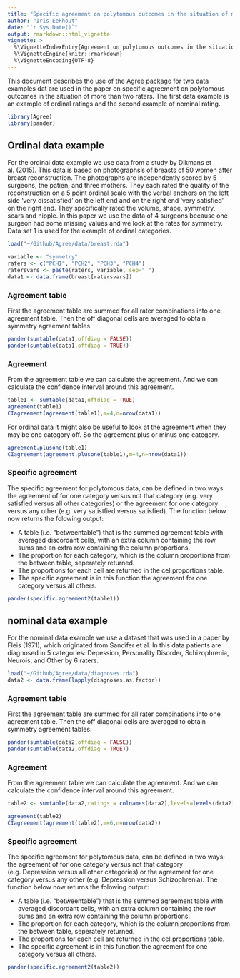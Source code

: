 ```yaml
---
title: "Specific agreement on polytomous outcomes in the situation of more than two raters"
author: "Iris Eekhout"
date: "`r Sys.Date()`"
output: rmarkdown::html_vignette
vignette: >
  %\VignetteIndexEntry{Agreement on polytomous outcomes in the situation of more than two raters}
  %\VignetteEngine{knitr::rmarkdown}
  %\VignetteEncoding{UTF-8}
---
```


This document describes the use of the Agree package for two data examples dat are used in the paper on specific agreement on polytomous outcomes in the situation of more than two raters. The first data example is an example of ordinal ratings and the second example of nominal rating. 

```r
library(Agree)
library(pander)
```
## Ordinal data example
For the ordinal data example we use data from a study by Dikmans et al. (2015). This data is based on photographs’s of breasts of 50 women after breast reconstruction. The photographs are  independently scored by 5 surgeons, the patien, and three mothers. They each rated the quality of the reconstruction on a 5 point ordinal scale with the verbal anchors on the left side ‘very dissatisfied’ on the left end and on the right end ‘very satisfied’ on the right end. They specifically rated the volume, shape, symmetry, scars and nipple. In this paper we use the data of 4 surgeons because one surgeon had some missing values and we look at the rates for symmetry. Data set 1 is used for the example of ordinal categories.

```r
load("~/Github/Agree/data/breast.rda")

variable <- "symmetry"
raters <- c("PCH1", "PCH2", "PCH3", "PCH4")
ratersvars <- paste(raters, variable, sep="_")
data1 <- data.frame(breast[ratersvars])
```

### Agreement table
First the agreement table are summed for all rater combinations into one agreement table. Then the off diagonal cells are averaged to obtain symmetry agreement tables. 

```r
pander(sumtable(data1,offdiag = FALSE))
pander(sumtable(data1,offdiag = TRUE))
```

### Agreement
From the agreement table we can calculate the agreement. And we can calculate the confidence interval around this agreement.
```r
table1 <- sumtable(data1,offdiag = TRUE)
agreement(table1)
CIagreement(agreement(table1),m=4,n=nrow(data1))

```

For ordinal data it might also be useful to look at the agreement when they may be one category off. So the agreement plus or minus one category. 

```r
agreement.plusone(table1)
CIagreement(agreement.plusone(table1),m=4,n=nrow(data1))
```

### Specific agreement
The specific agreement for polytomous data, can be defined in two ways: the agreement of for one category versus not that category (e.g. very satisfied versus all other categories) or the agreement for one category versus any other (e.g. very satistfied versus satisfied). The function below now returns the folowing output:

- A table (i.e. "betweentable") that is the summed agreement table with averaged discordant cells, with an extra column containing the row sums and an extra row containing the column proportions. 
- The proportion for each category, which is the column proportions from the between table, seperately returned. 
- The proportions for each cell are returned in the cel.proportions table.
- The specific agreement is in this function the agreement for one category versus all others.

```r
pander(specific.agreement2(table1))

```


## nominal data example
For the nominal data example we use a dataset that was used in a paper by Fleis (1971), which originated from Sandifer et al. In this data patients are diagnosed in 5 categories: Depession, Personality Disorder, Schizophrenia, Neurois, and Other by 6 raters. 

```r

load("~/Github/Agree/data/diagnoses.rda")
data2 <- data.frame(lapply(diagnoses,as.factor))
```


### Agreement table
First the agreement table are summed for all rater combinations into one agreement table. Then the off diagonal cells are averaged to obtain symmetry agreement tables. 

```r
pander(sumtable(data2,offdiag = FALSE))
pander(sumtable(data2,offdiag = TRUE))
```

### Agreement
From the agreement table we can calculate the agreement. And we can calculate the confidence interval around this agreement.
```r
table2 <- sumtable(data2,ratings = colnames(data2),levels=levels(data2[,1]),offdiag = TRUE)

agreement(table2)
CIagreement(agreement(table2),m=6,n=nrow(data2))
```

### Specific agreement
The specific agreement for polytomous data, can be defined in two ways: the agreement of for one category versus not that category (e.g. Depression versus all other categories) or the agreement for one category versus any other (e.g. Depression versus Schizophrenia). The function below now returns the folowing output:

- A table (i.e. "betweentable") that is the summed agreement table with averaged discordant cells, with an extra column containing the row sums and an extra row containing the column proportions. 
- The proportion for each category, which is the column proportions from the between table, seperately returned. 
- The proportions for each cell are returned in the cel.proportions table.
- The specific agreement is in this function the agreement for one category versus all others.
```r
pander(specific.agreement2(table2))
```

